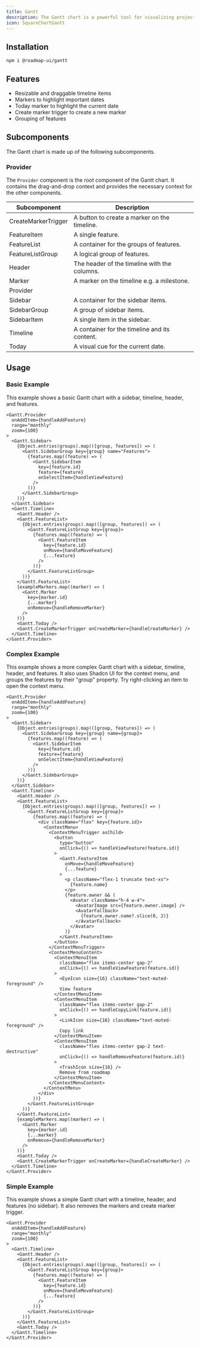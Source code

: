 ```yaml
---
title: Gantt
description: The Gantt chart is a powerful tool for visualizing project schedules and tracking the progress of tasks. It provides a clear, hierarchical view of tasks, allowing you to easily identify manage project timelines.
icon: SquareChartGantt
---
```



<div className="not-prose w-full bg-white border rounded-xl overflow-hidden" style={{ height: '32rem' }}>
  <Gantt.Basic />
</div>

## Installation

```package-install
npm i @roadmap-ui/gantt
```

## Features

- Resizable and draggable timeline items
- Markers to highlight important dates
- Today marker to highlight the current date
- Create marker trigger to create a new marker
- Grouping of features

## Subcomponents

The Gantt chart is made up of the following subcomponents.

### Provider

The `Provider` component is the root component of the Gantt chart. It contains the drag-and-drop context and provides the necessary context for the other components.

<AutoTypeTable type="{ zoom?: number; onAddItem?: (date: Date) => void; children: ReactNode; className?: string; }" />

| Subcomponent | Description |
| ------- | ----------- |
| CreateMarkerTrigger | A button to create a marker on the timeline. |
| FeatureItem | A single feature. |
| FeatureList | A container for the groups of features. |
| FeatureListGroup | A logical group of features. |
| Header | The header of the timeline with the columns. |
| Marker | A marker on the timeline e.g. a milestone. |
| Provider |  |
| Sidebar | A container for the sidebar items. |
| SidebarGroup | A group of sidebar items. |
| SidebarItem | A single item in the sidebar. |
| Timeline | A container for the timeline and its content. |
| Today | A visual cue for the current date. |

## Usage

### Basic Example

This example shows a basic Gantt chart with a sidebar, timeline, header, and features.

<div className="not-prose w-full bg-white border rounded-xl overflow-hidden" style={{ height: '32rem' }}>
  <Gantt.Basic />
</div>

```tsx
<Gantt.Provider
  onAddItem={handleAddFeature}
  range="monthly"
  zoom={100}
>
  <Gantt.Sidebar>
    {Object.entries(groups).map(([group, features]) => (
      <Gantt.SidebarGroup key={group} name="Features">
        {features.map((feature) => (
          <Gantt.SidebarItem
            key={feature.id}
            feature={feature}
            onSelectItem={handleViewFeature}
          />
        ))}
      </Gantt.SidebarGroup>
    ))}
  </Gantt.Sidebar>
  <Gantt.Timeline>
    <Gantt.Header />
    <Gantt.FeatureList>
      {Object.entries(groups).map(([group, features]) => (
        <Gantt.FeatureListGroup key={group}>
          {features.map((feature) => (
            <Gantt.FeatureItem
              key={feature.id}
              onMove={handleMoveFeature}
              {...feature}
            />
          ))}
        </Gantt.FeatureListGroup>
      ))}
    </Gantt.FeatureList>
    {exampleMarkers.map((marker) => (
      <Gantt.Marker
        key={marker.id}
        {...marker}
        onRemove={handleRemoveMarker}
      />
    ))}
    <Gantt.Today />
    <Gantt.CreateMarkerTrigger onCreateMarker={handleCreateMarker} />
  </Gantt.Timeline>
</Gantt.Provider>
```

### Complex Example

This example shows a more complex Gantt chart with a sidebar, timeline, header, and features. It also uses Shadcn UI for the context menu, and groups the features by their "group" property. Try right-clicking an item to open the context menu.

<div className="not-prose w-full bg-white border rounded-xl overflow-hidden" style={{ height: '32rem' }}>
  <Gantt.Custom />
</div>

```tsx
<Gantt.Provider
  onAddItem={handleAddFeature}
  range="monthly"
  zoom={100}
>
  <Gantt.Sidebar>
    {Object.entries(groups).map(([group, features]) => (
      <Gantt.SidebarGroup key={group} name={group}>
        {features.map((feature) => (
          <Gantt.SidebarItem
            key={feature.id}
            feature={feature}
            onSelectItem={handleViewFeature}
          />
        ))}
      </Gantt.SidebarGroup>
    ))}
  </Gantt.Sidebar>
  <Gantt.Timeline>
    <Gantt.Header />
    <Gantt.FeatureList>
      {Object.entries(groups).map(([group, features]) => (
        <Gantt.FeatureListGroup key={group}>
          {features.map((feature) => (
            <div className="flex" key={feature.id}>
              <ContextMenu>
                <ContextMenuTrigger asChild>
                  <button
                    type="button"
                    onClick={() => handleViewFeature(feature.id)}
                  >
                    <Gantt.FeatureItem
                      onMove={handleMoveFeature}
                      {...feature}
                    >
                      <p className="flex-1 truncate text-xs">
                        {feature.name}
                      </p>
                      {feature.owner && (
                        <Avatar className="h-4 w-4">
                          <AvatarImage src={feature.owner.image} />
                          <AvatarFallback>
                            {feature.owner.name?.slice(0, 2)}
                          </AvatarFallback>
                        </Avatar>
                      )}
                    </Gantt.FeatureItem>
                  </button>
                </ContextMenuTrigger>
                <ContextMenuContent>
                  <ContextMenuItem
                    className="flex items-center gap-2"
                    onClick={() => handleViewFeature(feature.id)}
                  >
                    <EyeIcon size={16} className="text-muted-foreground" />
                    View feature
                  </ContextMenuItem>
                  <ContextMenuItem
                    className="flex items-center gap-2"
                    onClick={() => handleCopyLink(feature.id)}
                  >
                    <LinkIcon size={16} className="text-muted-foreground" />
                    Copy link
                  </ContextMenuItem>
                  <ContextMenuItem
                    className="flex items-center gap-2 text-destructive"
                    onClick={() => handleRemoveFeature(feature.id)}
                  >
                    <TrashIcon size={16} />
                    Remove from roadmap
                  </ContextMenuItem>
                </ContextMenuContent>
              </ContextMenu>
            </div>
          ))}
        </Gantt.FeatureListGroup>
      ))}
    </Gantt.FeatureList>
    {exampleMarkers.map((marker) => (
      <Gantt.Marker
        key={marker.id}
        {...marker}
        onRemove={handleRemoveMarker}
      />
    ))}
    <Gantt.Today />
    <Gantt.CreateMarkerTrigger onCreateMarker={handleCreateMarker} />
  </Gantt.Timeline>
</Gantt.Provider>
```

### Simple Example

This example shows a simple Gantt chart with a timeline, header, and features (no sidebar). It also removes the markers and create marker trigger.

<div className="not-prose w-full bg-white border rounded-xl overflow-hidden" style={{ height: '32rem' }}>
  <Gantt.Simple />
</div>

```tsx
<Gantt.Provider
  onAddItem={handleAddFeature}
  range="monthly"
  zoom={100}
>
  <Gantt.Timeline>
    <Gantt.Header />
    <Gantt.FeatureList>
      {Object.entries(groups).map(([group, features]) => (
        <Gantt.FeatureListGroup key={group}>
          {features.map((feature) => (
            <Gantt.FeatureItem
              key={feature.id}
              onMove={handleMoveFeature}
              {...feature}
            />
          ))}
        </Gantt.FeatureListGroup>
      ))}
    </Gantt.FeatureList>
    <Gantt.Today />
  </Gantt.Timeline>
</Gantt.Provider>
```